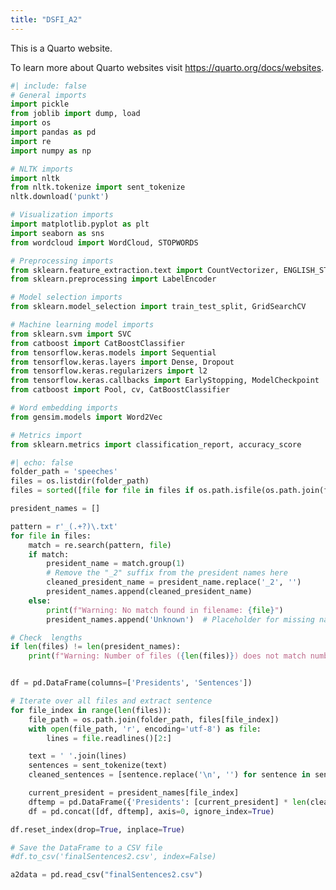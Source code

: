 ```yaml
---
title: "DSFI_A2"
---
```


This is a Quarto website.

To learn more about Quarto websites visit <https://quarto.org/docs/websites>.

```python
#| include: false
# General imports
import pickle
from joblib import dump, load
import os
import pandas as pd
import re
import numpy as np

# NLTK imports
import nltk
from nltk.tokenize import sent_tokenize
nltk.download('punkt')

# Visualization imports
import matplotlib.pyplot as plt
import seaborn as sns
from wordcloud import WordCloud, STOPWORDS

# Preprocessing imports
from sklearn.feature_extraction.text import CountVectorizer, ENGLISH_STOP_WORDS, TfidfVectorizer
from sklearn.preprocessing import LabelEncoder

# Model selection imports
from sklearn.model_selection import train_test_split, GridSearchCV

# Machine learning model imports
from sklearn.svm import SVC
from catboost import CatBoostClassifier
from tensorflow.keras.models import Sequential
from tensorflow.keras.layers import Dense, Dropout
from tensorflow.keras.regularizers import l2
from tensorflow.keras.callbacks import EarlyStopping, ModelCheckpoint
from catboost import Pool, cv, CatBoostClassifier

# Word embedding imports
from gensim.models import Word2Vec

# Metrics import
from sklearn.metrics import classification_report, accuracy_score
```


```python
#| echo: false
folder_path = 'speeches'  
files = os.listdir(folder_path)
files = sorted([file for file in files if os.path.isfile(os.path.join(folder_path, file)) and file.endswith('.txt')])

president_names = []

pattern = r'_(.+?)\.txt'  
for file in files:
    match = re.search(pattern, file)
    if match:
        president_name = match.group(1)
        # Remove the "_2" suffix from the president names here
        cleaned_president_name = president_name.replace('_2', '')
        president_names.append(cleaned_president_name)
    else:
        print(f"Warning: No match found in filename: {file}")
        president_names.append('Unknown')  # Placeholder for missing names

# Check  lengths
if len(files) != len(president_names):
    print(f"Warning: Number of files ({len(files)}) does not match number of president names ({len(president_names)})")


df = pd.DataFrame(columns=['Presidents', 'Sentences'])

# Iterate over all files and extract sentence
for file_index in range(len(files)):
    file_path = os.path.join(folder_path, files[file_index])
    with open(file_path, 'r', encoding='utf-8') as file:
        lines = file.readlines()[2:] 

    text = ' '.join(lines)
    sentences = sent_tokenize(text)
    cleaned_sentences = [sentence.replace('\n', '') for sentence in sentences]

    current_president = president_names[file_index]
    dftemp = pd.DataFrame({'Presidents': [current_president] * len(cleaned_sentences), 'Sentences': cleaned_sentences})
    df = pd.concat([df, dftemp], axis=0, ignore_index=True)

df.reset_index(drop=True, inplace=True)

# Save the DataFrame to a CSV file
#df.to_csv('finalSentences2.csv', index=False)
```


```python
a2data = pd.read_csv("finalSentences2.csv")
```
